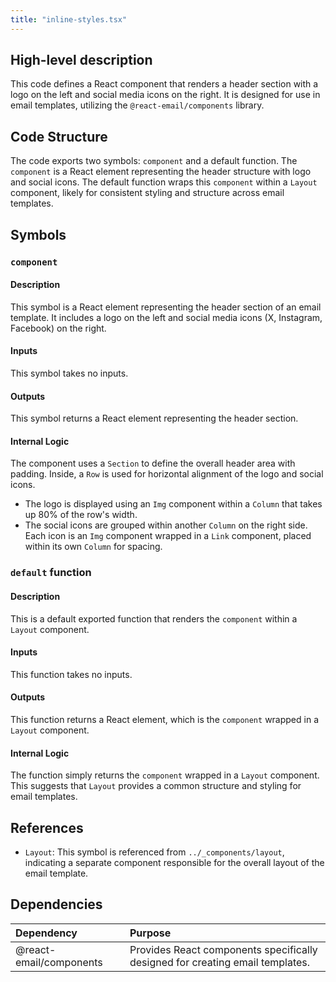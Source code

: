 ```yaml
---
title: "inline-styles.tsx"
---
```


## High-level description
This code defines a React component that renders a header section with a logo on the left and social media icons on the right. It is designed for use in email templates, utilizing the `@react-email/components` library.

## Code Structure
The code exports two symbols: `component` and a default function. The `component` is a React element representing the header structure with logo and social icons. The default function wraps this `component` within a `Layout` component, likely for consistent styling and structure across email templates.

## Symbols
### `component`
#### Description
This symbol is a React element representing the header section of an email template. It includes a logo on the left and social media icons (X, Instagram, Facebook) on the right.

#### Inputs
This symbol takes no inputs.

#### Outputs
This symbol returns a React element representing the header section.

#### Internal Logic
The component uses a `Section` to define the overall header area with padding. Inside, a `Row` is used for horizontal alignment of the logo and social icons.

- The logo is displayed using an `Img` component within a `Column` that takes up 80% of the row's width.
- The social icons are grouped within another `Column` on the right side. Each icon is an `Img` component wrapped in a `Link` component, placed within its own `Column` for spacing.

### `default` function
#### Description
This is a default exported function that renders the `component` within a `Layout` component.

#### Inputs
This function takes no inputs.

#### Outputs
This function returns a React element, which is the `component` wrapped in a `Layout` component.

#### Internal Logic
The function simply returns the `component` wrapped in a `Layout` component. This suggests that `Layout` provides a common structure and styling for email templates.

## References
- `Layout`: This symbol is referenced from `../_components/layout`, indicating a separate component responsible for the overall layout of the email template.

## Dependencies
| Dependency | Purpose |
|:-----------|:--------|
| @react-email/components | Provides React components specifically designed for creating email templates. |

